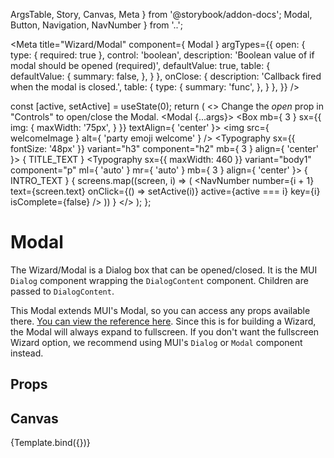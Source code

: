   ArgsTable,
  Story,
  Canvas,
  Meta
} from '@storybook/addon-docs';
  Modal,
  Button,
  Navigation,
  NavNumber
} from '..';

<Meta
  title="Wizard/Modal"
  component={ Modal }
  argTypes={{
    open: {
      type: { required: true },
      control: 'boolean',
      description: 'Boolean value of if modal should be opened (required)',
      defaultValue: true,
      table: {
        defaultValue: {
          summary: false,
        },
      }
    },
    onClose: {
      description: 'Callback fired when the modal is closed.',
      table: {
        type: {
          summary: 'func',
        },
      }
    },
  }}
/>


  const [active, setActive] = useState(0);
  return (
    <>
    <Typography>Change the <i>open</i> prop in "Controls" to open/close the Modal.</Typography>
    <Modal {...args}>
      <Box
        mb={ 3 }
        sx={{
          img: {
            maxWidth: '75px',
          }
        }}
        textAlign={ 'center' }>
        <img src={ welcomeImage } alt={ 'party emoji welcome' } />
      </Box>
      <Box>
        <Typography
          sx={{ fontSize: '48px' }}
          variant="h3"
          component="h2"
          mb={ 3 }
          align={ 'center' }>
          { TITLE_TEXT }
        </Typography>
        <Typography
          sx={{ maxWidth: 460 }}
          variant="body1"
          component="p"
          ml={ 'auto' }
          mr={ 'auto' }
          mb={ 3 }
          align={ 'center' }>
          { INTRO_TEXT }
        </Typography>
		  </Box>
      <Navigation width="auto">
        {
          screens.map((screen, i) => (
            <NavNumber
              number={i + 1}
              text={screen.text}
              onClick={() => setActive(i)}
              active={active === i}
              key={i}
              isComplete={false}
            />
          ))
        }
      </Navigation>
    </Modal>
    </>
  );
};

# Modal
The Wizard/Modal is a Dialog box that can be opened/closed. It is the MUI `Dialog` component
wrapping the `DialogContent` component. Children are passed to `DialogContent`.

This Modal extends MUI's Modal, so you can access any props available there. <a href="https://mui.com/material-ui/api/dialog" target="_blank">You can view the reference here</a>.
Since this is for building a Wizard, the Modal will always expand to fullscreen. If you don't want the fullscreen Wizard option, we recommend using MUI's `Dialog` or `Modal` component instead.

## Props
<ArgsTable story="." />

## Canvas
<Canvas>
  <Story
    name="Default"
  >
  {Template.bind({})}
  </Story>
</Canvas>
